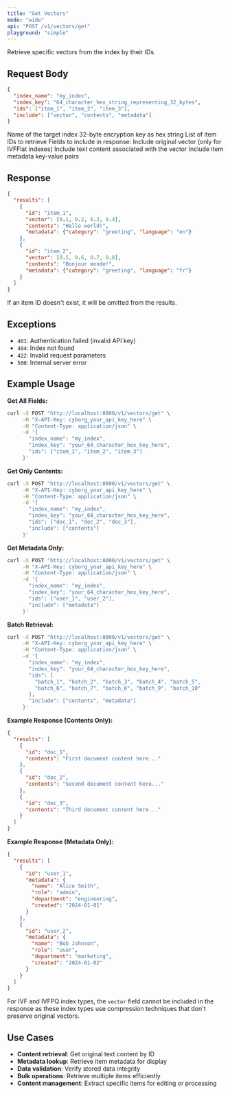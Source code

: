 ```yaml
---
title: "Get Vectors"
mode: "wide"
api: "POST /v1/vectors/get"
playground: "simple"
---
```


Retrieve specific vectors from the index by their IDs.

## Request Body

```json
{
  "index_name": "my_index",
  "index_key": "64_character_hex_string_representing_32_bytes",
  "ids": ["item_1", "item_2", "item_3"],
  "include": ["vector", "contents", "metadata"]
}
```

<Expandable title="parameters">
  <ParamField body="index_name" type="string" required="true">
    Name of the target index
  </ParamField>
  <ParamField body="index_key" type="string" required="true">
    32-byte encryption key as hex string
  </ParamField>
  <ParamField body="ids" type="array[string]" required="true">
    List of item IDs to retrieve
  </ParamField>
  <ParamField body="include" type="array[string]" default={["vector", "contents", "metadata"]}>
    Fields to include in response:
    <Expandable title="include options">
      <ParamField body="vector" type="string">
        Include original vector (only for IVFFlat indexes)
      </ParamField>
      <ParamField body="contents" type="string">
        Include text content associated with the vector
      </ParamField>
      <ParamField body="metadata" type="string">
        Include item metadata key-value pairs
      </ParamField>
    </Expandable>
  </ParamField>
</Expandable>

## Response

```json
{
  "results": [
    {
      "id": "item_1",
      "vector": [0.1, 0.2, 0.3, 0.4],
      "contents": "Hello world!",
      "metadata": {"category": "greeting", "language": "en"}
    },
    {
      "id": "item_2",
      "vector": [0.5, 0.6, 0.7, 0.8],
      "contents": "Bonjour monde!",
      "metadata": {"category": "greeting", "language": "fr"}
    }
  ]
}
```

If an item ID doesn't exist, it will be omitted from the results.

## Exceptions

- `401`: Authentication failed (invalid API key)
- `404`: Index not found
- `422`: Invalid request parameters
- `500`: Internal server error

## Example Usage

**Get All Fields:**
```bash
curl -X POST "http://localhost:8000/v1/vectors/get" \
     -H "X-API-Key: cyborg_your_api_key_here" \
     -H "Content-Type: application/json" \
     -d '{
       "index_name": "my_index",
       "index_key": "your_64_character_hex_key_here",
       "ids": ["item_1", "item_2", "item_3"]
     }'
```

**Get Only Contents:**
```bash
curl -X POST "http://localhost:8000/v1/vectors/get" \
     -H "X-API-Key: cyborg_your_api_key_here" \
     -H "Content-Type: application/json" \
     -d '{
       "index_name": "my_index",
       "index_key": "your_64_character_hex_key_here",
       "ids": ["doc_1", "doc_2", "doc_3"],
       "include": ["contents"]
     }'
```

**Get Metadata Only:**
```bash
curl -X POST "http://localhost:8000/v1/vectors/get" \
     -H "X-API-Key: cyborg_your_api_key_here" \
     -H "Content-Type: application/json" \
     -d '{
       "index_name": "my_index",
       "index_key": "your_64_character_hex_key_here",
       "ids": ["user_1", "user_2"],
       "include": ["metadata"]
     }'
```

**Batch Retrieval:**
```bash
curl -X POST "http://localhost:8000/v1/vectors/get" \
     -H "X-API-Key: cyborg_your_api_key_here" \
     -H "Content-Type: application/json" \
     -d '{
       "index_name": "my_index",
       "index_key": "your_64_character_hex_key_here",
       "ids": [
         "batch_1", "batch_2", "batch_3", "batch_4", "batch_5",
         "batch_6", "batch_7", "batch_8", "batch_9", "batch_10"
       ],
       "include": ["contents", "metadata"]
     }'
```

**Example Response (Contents Only):**
```json
{
  "results": [
    {
      "id": "doc_1",
      "contents": "First document content here..."
    },
    {
      "id": "doc_2",
      "contents": "Second document content here..."
    },
    {
      "id": "doc_3",
      "contents": "Third document content here..."
    }
  ]
}
```

**Example Response (Metadata Only):**
```json
{
  "results": [
    {
      "id": "user_1",
      "metadata": {
        "name": "Alice Smith",
        "role": "admin",
        "department": "engineering",
        "created": "2024-01-01"
      }
    },
    {
      "id": "user_2",
      "metadata": {
        "name": "Bob Johnson",
        "role": "user",
        "department": "marketing",
        "created": "2024-01-02"
      }
    }
  ]
}
```

<Note>For IVF and IVFPQ index types, the `vector` field cannot be included in the response as these index types use compression techniques that don't preserve original vectors.</Note>

## Use Cases

- **Content retrieval**: Get original text content by ID
- **Metadata lookup**: Retrieve item metadata for display
- **Data validation**: Verify stored data integrity
- **Bulk operations**: Retrieve multiple items efficiently
- **Content management**: Extract specific items for editing or processing